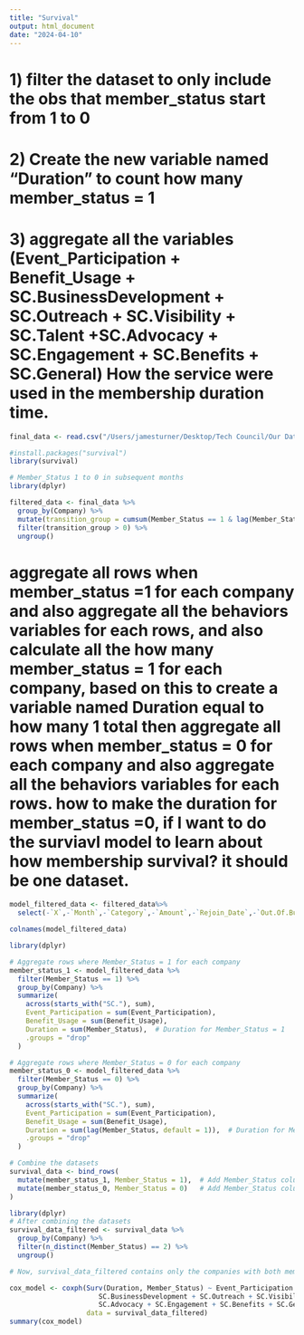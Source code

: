 ```yaml
---
title: "Survival"
output: html_document
date: "2024-04-10"
---
```

# 1) filter the dataset to only include the obs that member_status start from 1 to 0
# 2) Create the new variable named "Duration" to count how many member_status = 1
# 3) aggregate all the variables (Event_Participation + Benefit_Usage + SC.BusinessDevelopment + SC.Outreach + SC.Visibility + SC.Talent +SC.Advocacy + SC.Engagement + SC.Benefits + SC.General) How the service were used in the membership duration time.

```r
final_data <- read.csv("/Users/jamesturner/Desktop/Tech Council/Our Datasets/final_data_withcate.csv")
```

```r
#install.packages("survival")
library(survival)
```

```r
# Member_Status 1 to 0 in subsequent months
library(dplyr)

filtered_data <- final_data %>%
  group_by(Company) %>%
  mutate(transition_group = cumsum(Member_Status == 1 & lag(Member_Status) == 0)) %>%
  filter(transition_group > 0) %>%
  ungroup()
```



# aggregate all rows when member_status =1 for each company and also aggregate all the behaviors variables for each rows, and also calculate all the how many member_status = 1 for each company, based on this to create a variable named Duration equal to how many 1 total then aggregate all rows when member_status = 0 for each company and also aggregate all the behaviors variables for each rows. how to make the duration for member_status =0, if I want to do the surviavl model to learn about how membership survival? it should be one dataset.
```r
model_filtered_data <- filtered_data%>%
  select(-`X`,-`Month`,-`Category`,-`Amount`,-`Rejoin_Date`,-`Out.Of.Business`, -`Paid.Through`, -`Payment.Amount`,-`Join_Date`,-`Rejoin_Date_Months`,-`Paid_Through_Months`,-`Join_Date_Months`,-`Month_value`,-`transition_group`)
```

```r
colnames(model_filtered_data)
```

```r
library(dplyr)

# Aggregate rows where Member_Status = 1 for each company
member_status_1 <- model_filtered_data %>%
  filter(Member_Status == 1) %>%
  group_by(Company) %>%
  summarize(
    across(starts_with("SC."), sum),
    Event_Participation = sum(Event_Participation),
    Benefit_Usage = sum(Benefit_Usage),
    Duration = sum(Member_Status),  # Duration for Member_Status = 1
    .groups = "drop"
  )

# Aggregate rows where Member_Status = 0 for each company
member_status_0 <- model_filtered_data %>%
  filter(Member_Status == 0) %>%
  group_by(Company) %>%
  summarize(
    across(starts_with("SC."), sum),
    Event_Participation = sum(Event_Participation),
    Benefit_Usage = sum(Benefit_Usage),
    Duration = sum(lag(Member_Status, default = 1)),  # Duration for Member_Status = 0
    .groups = "drop"
  )

# Combine the datasets
survival_data <- bind_rows(
  mutate(member_status_1, Member_Status = 1),  # Add Member_Status column for member_status_1
  mutate(member_status_0, Member_Status = 0)   # Add Member_Status column for member_status_0
)


```

```r
library(dplyr)
# After combining the datasets
survival_data_filtered <- survival_data %>%
  group_by(Company) %>%
  filter(n_distinct(Member_Status) == 2) %>%
  ungroup()

# Now, survival_data_filtered contains only the companies with both membership statuses
```

```r
cox_model <- coxph(Surv(Duration, Member_Status) ~ Event_Participation + Benefit_Usage + 
                      SC.BusinessDevelopment + SC.Outreach + SC.Visibility + SC.Talent +
                      SC.Advocacy + SC.Engagement + SC.Benefits + SC.General, 
                   data = survival_data_filtered)
summary(cox_model)
```













